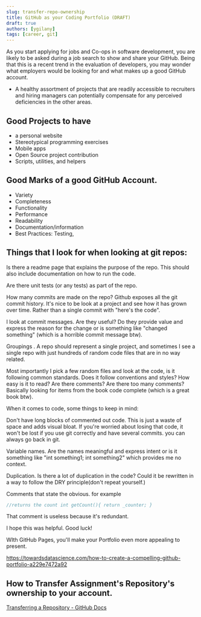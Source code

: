 ```yaml
---
slug: transfer-repo-ownership
title: GitHub as your Coding Portfolio (DRAFT)
draft: true
authors: [ygilany]
tags: [career, git]
---
```


As you start applying for jobs and Co-ops in software development, you are likely to be asked during a job search to show and share your GitHub. Being that this is a recent trend in the evaluation of developers, you may wonder what employers would be looking for and what makes up a good GitHub account.

- A healthy assortment of projects that are readily accessible to recruiters and hiring managers can potentially compensate for any perceived deficiencies in the other areas.

## Good Projects to have
- a personal website
- Stereotypical programming exercises
- Mobile apps
- Open Source project contribution
- Scripts, utilities, and helpers


## Good Marks of a good GitHub Account.
- Variety
- Completeness
- Functionality
- Performance
- Readability
- Documentation/information
- Best Practices: Testing,

## Things that I look for when looking at git repos:

Is there a readme page that explains the purpose of the repo. This should also include documentation on how to run the code.

Are there unit tests (or any tests) as part of the repo.

How many commits are made on the repo? Github exposes all the git commit history. It's nice to be look at a project and see how it has grown over time. Rather than a single commit with "here's the code".

I look at commit messages. Are they useful? Do they provide value and express the reason for the change or is something like "changed something" (which is a horrible commit message btw).

Groupings . A repo should represent a single project, and sometimes I see a single repo with just hundreds of random code files that are in no way related.

Most importantly I pick a few random files and look at the code, is it following common standards. Does it follow conventions and styles? How easy is it to read? Are there comments? Are there too many comments? Basically looking for items from the book code complete (which is a great book btw).

When it comes to code, some things to keep in mind:

Don't have long blocks of commented out code. This is just a waste of space and adds visual bloat. If you're worried about losing that code, it won't be lost if you use git correctly and have several commits. you can always go back in git.

Variable names. Are the names meaningful and express intent or is it something like "int something1; int something2" which provides me no context.

Duplication. Is there a lot of duplication in the code? Could it be rewritten in a way to follow the DRY principle(don't repeat yourself.)

Comments that state the obvious. for example

```js
//returns the count int getCount(){ return _counter; }
```

That comment is useless because it's redundant.

I hope this was helpful. Good luck!

WIth GitHub Pages, you'll make your Portfolio even more appealing to present.

https://towardsdatascience.com/how-to-create-a-compelling-github-portfolio-a229e7472a92

## How to Transfer Assignment's Repository's ownership to your account.
[Transferring a Repository - GitHub Docs](https://docs.github.com/en/repositories/creating-and-managing-repositories/transferring-a-repository)